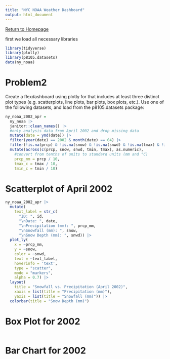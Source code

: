 ```yaml
---
title: "NYC NOAA Weather Dashboard"
output: html_document
---
```


[Return to Homepage](index.html)

first we load all necessary libraries
```r
library(tidyverse)
library(plotly)
library(p8105.datasets)
data(ny_noaa)
```

# Problem2
Create a flexdashboard using plotly for that includes at least three distinct plot types (e.g. scatterplots, line plots, bar plots, box plots, etc.). Use one of the following datasets, and load from the p8105.datasets package:

```r
ny_noaa_2002_apr =
  ny_noaa |>
  janitor::clean_names() |>
  #only analysis data from April 2002 and drop missing data
  mutate(date = ymd(date)) |>
  filter(year(date) == 2002 & month(date) == 04) |>
  filter(!is.na(prcp) & !is.na(snow) & !is.na(snwd) & !is.na(tmax) & !is.na(tmin)) |>
  mutate(across(c(prcp, snow, snwd, tmin, tmax), as.numeric),
    #convert from tenths of units to standard units (mm and °C)
    prcp_mm = prcp / 10,
    tmax_c = tmax / 10,
    tmin_c = tmin / 10)
```

# Scatterplot of April 2002 
```r
ny_noaa_2002_apr |>
  mutate(
    text_label = str_c(
      "ID: ", id,
      "\nDate: ", date, 
      "\nPrecipitation (mm): ", prcp_mm,
      "\nSnowfall (mm): ", snow,
      "\nSnow Depth (mm): ", snwd)) |>
  plot_ly(
    x = ~prcp_mm, 
    y = ~snow, 
    color = ~snwd,
    text = ~text_label,
    hoverinfo = 'text',
    type = "scatter", 
    mode = "markers", 
    alpha = 0.7) |>
  layout(
    title = "Snowfall vs. Precipitation (April 2002)",
    xaxis = list(title = "Precipitation (mm)"),
    yaxis = list(title = "Snowfall (mm)")) |>
  colorbar(title = "Snow Depth (mm)")
```








# Box Plot for 2002
```r

```


# Bar Chart for 2002
```r

```



